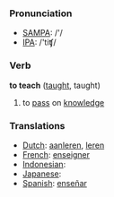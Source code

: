 === Pronunciation ===
*[[w:SAMPA|SAMPA]]: /'/
*[[w:IPA|IPA]]: /'tiʧ/

=== Verb ===

'''to teach''' ([[taught]], taught)

# to [[pass]] on [[knowledge]]

=== Translations ===
*[[Dutch]]: [[aanleren]], [[leren]]
*[[French]]: [[enseigner]]
*[[Indonesian]]: [[]]
*[[Japanese]]: [[]]
*[[Spanish]]: [[enseñar]]